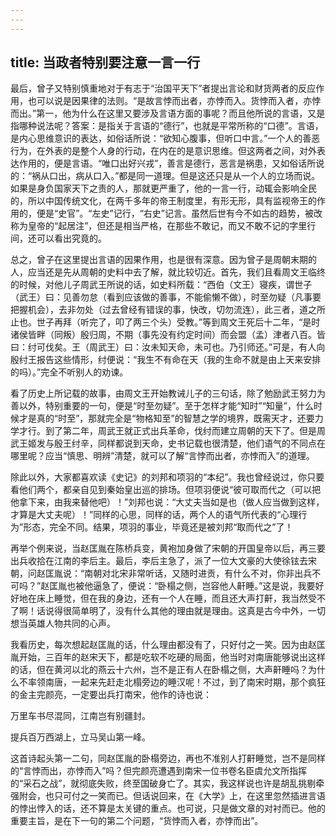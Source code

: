 ```yaml
---
---
---
```

title: 当政者特别要注意一言一行
---




最后，曾子又特别慎重地对于有志于“治国平天下”者提出言论和财货两者的反应作用，也可以说是因果律的法则。“是故言悖而出者，亦悖而入。货悖而入者，亦悖而出。”第一，他为什么在这里又要涉及言语方面的事呢？而且他所说的言语，又是指哪种说法呢？答案：是指关于言语的“德行”，也就是平常所称的“口德”。言语，是内心思维意识的表达，如俗话所说：“欲知心腹事，但听口中言。”一个人的善恶行为，在外表的是整个人身的行动，在内在的是意识思维。但这两者之间，对外表达作用的，便是言语。“唯口出好兴戎”，善言是德行，恶言是祸患，又如俗话所说的：“祸从口出，病从口入。”都是同一道理。但是这还只是从一个人的立场而说。如果是身负国家天下之责的人，那就更严重了，他的一言一行，动辄会影响全民的，所以中国传统文化，在两千多年的帝王制度里，有形无形，具有监视帝王的作用的，便是“史官”。“左史”记行，“右史”记言。虽然后世有今不如古的趋势，被改称为皇帝的“起居注”，但还是相当严格，在那些不敢记，而又不敢不记的字里行间，还可以看出究竟的。

总之，曾子在这里提出言语的因果作用，也是很有深意。因为曾子是周朝末期的人，应当还是先从周朝的史料中去了解，就比较切近。首先，我们且看周文王临终的时候，对他儿子周武王所说的话，如史料所载：“西伯（文王）寝疾，谓世子（武王）曰：见善勿怠（看到应该做的善事，不能偷懒不做），时至勿疑（凡事要把握机会），去非勿处（过去曾经有错误的事，快改，切勿流连），此三者，道之所止也。世子再拜（听完了，叩了两三个头）受教。”等到周文王死后十二年，“是时诸侯皆畔（同叛）殷归周，不期（事先没有约定时间）而会盟（孟）津者八百。皆曰：纣可伐矣。王（周武王）曰：汝未知天命，未可也。乃引师还。”可是，有人向殷纣王报告这些情形，纣便说：“我生不有命在天（我的生命不就是由上天来安排的吗）。”完全不听别人的劝谏。

看了历史上所记载的故事，由周文王开始教诫儿子的三句话，除了勉励武王努力为善以外，特别重要的一句，便是“时至勿疑”。至于怎样才能“知时”“知量”，什么时候才是真的“时至”，那就完全是“物格知至”的智慧之学的境界，既需天才，还要力学才行。到了第二年，周武王就正式出兵革命，伐纣而建立周朝的天下了。但是周武王姬发与殷王纣辛，同样都说到天命，史书记载也很清楚，他们语气的不同点在哪里呢？应当“慎思、明辨”清楚，就可以了解“言悖而出者，亦悖而入”的道理。

除此以外，大家都喜欢读《史记》的刘邦和项羽的“本纪”。我也曾经说过，你只要看他们两个，都亲自见到秦始皇出巡的排场。但项羽便说“彼可取而代之（可以把他拿下来，由我来替他吧）！”刘邦也说：“大丈夫当如是也（做人应当做到这样，才算是大丈夫呢）！”同样的心思，同样的话，两个人的语气所代表的“心理行为”形态，完全不同。结果，项羽的事业，毕竟还是被刘邦“取而代之”了！

再举个例来说，当赵匡胤在陈桥兵变，黄袍加身做了宋朝的开国皇帝以后，再三要出兵收拾在江南的李后主。最后，李后主急了，派了一位大文豪的大使徐铉去宋朝，问赵匡胤说：“南朝对北宋非常听话，又随时进贡，有什么不对，你非出兵不可吗？”赵匡胤也被他逼急了，便说：“卧榻之侧，岂容他人鼾睡。”这是说，我要好好地在床上睡觉，但在我的身边，还有一个人在睡，而且还大声打鼾，我当然受不了啊！话说得很简单明了，没有什么其他的理由就是理由。这真是古今中外，一切想当英雄人物共同的心声。

我看历史，每次想起赵匡胤的话，什么理由都没有了，只好付之一笑。因为由赵匡胤开始，三百年的赵宋天下，都是吃软不吃硬的局面，他当时对南唐能够说出这样的话，但在黄河以北的燕云十六州，岂不是正有人在卧榻之侧，大声鼾睡吗？为什么不率领南唐，一起来先赶走北榻旁边的睡汉呢！不过，到了南宋时期，那个疯狂的金主完颜亮，一定要出兵打南宋，他作的诗也说：

万里车书尽混同，江南岂有别疆封。

提兵百万西湖上，立马吴山第一峰。

这首诗起头第一二句，同赵匡胤的卧榻旁边，再也不准别人打鼾睡觉，岂不是同样的“言悖而出，亦悖而入”吗？但完颜亮遭遇到南宋一位书卷名臣虞允文所指挥的“采石之战”，就彻底失败，终至国破身亡了。其实，我这样说也许是胡乱挑剔牵强附会，也只可付之一笑而已。但话说回来，在《大学》上，在这里忽然插进言语的悖出悖入的话，还不算是太关键的重点。也可说，只是做文章的对衬而已。他的重要主旨，是在下一句的第二个问题，“货悖而入者，亦悖而出”。